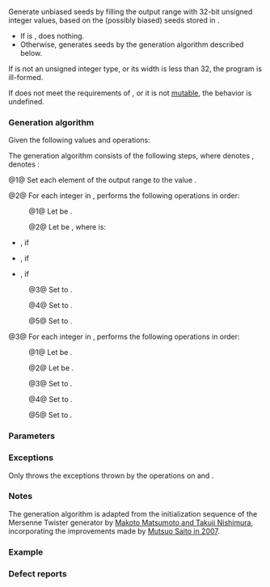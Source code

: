 {{cpp/numeric/random/seed_seq/title|generate}}
{{cpp/numeric/random/seed_seq/navbar}}
{{ddcl|since=c++11|1=
template&lt; class RandomIt &gt;
void generate( RandomIt begin, RandomIt end );
}}

Generate unbiased seeds by filling the output range {{range|begin|end}} with 32-bit unsigned integer values, based on the (possibly biased) seeds stored in {{rlpsi|/#v}}.
* If {{c|1=begin == end}} is {{c|true}}, does nothing.
* Otherwise, generates seeds by the generation algorithm described below.

If {{c/core|std::iterator_traits&lt;RandomIt&gt;::value_type}} is not an unsigned integer type, or its width is less than 32, the program is ill-formed.

If {{tt|RandomIt}} does not meet the requirements of {{named req|RandomAccessIterator}}, or it is not [[cpp/iterator|mutable]], the behavior is undefined.

===Generation algorithm===
Given the following values and operations:
{{dsc begin}}
{{dsc hitem|Value|Definition}}
{{dsc|{{c|z}}|{{box|{{rlpsi|/#v}}{{sep}}{{c/core|.size()}}}}}}
{{dsc|{{c|n}}|{{c|end - begin}}}}
{{dsc|{{c|m}}|{{c|std::max(z + 1, n)}}}}
{{dsc|{{c|t}}|{{c|1=(n &gt;= 623) ? 11 : (n &gt;= 68) ? 7 : (n &gt;= 39) ? 5 : (n &gt;= 7) ? 3 : (n - 1) / 2}}}}
{{dsc|{{c|p}}|{{c|(n - t) / 2}}}}
{{dsc|{{c|q}}|{{c|p + t}}}}
{{dsc hitem|Operation|Definition}}
{{dsc|{{mathjax-or|\(\scriptsize \mathsf{xor} \)|xor}}|built-in [[cpp/language/operator arithmetic#Bitwise logic operators|bitwise XOR]]}}
{{dsc|{{mathjax-or|\(\scriptsize \mathsf{rshift} \)|rshift}}|built-in [[cpp/language/operator arithmetic#Bitwise shift operators|bitwise right-shift]]}}
{{dsc|{{mathjax-or|\(\scriptsize T(x) \)|T(x)}}|{{mathjax-or|\(\scriptsize x\ \mathsf{xor}\ (x\ \mathsf{rshift}\ 27) \)|x xor (x rshift 27)}}}}
{{dsc end}}

The generation algorithm consists of the following steps, where {{mathjax-or|\(\scriptsize S_i \)|S{{su|b=i}}}} denotes {{c|begin[i % n]}}, {{mathjax-or|\(\scriptsize V_i \)|V{{su|b=i}}}} denotes {{box|{{rlpsi|/#v}}{{sep}}{{c/core|[i]}}}}:

@1@ Set each element of the output range to the value {{c|0x8b8b8b8b}}.

@2@ For each integer {{c|k}} in {{range|0|m}}, performs the following operations in order:

:@1@ Let {{mathjax-or|\(\scriptsize r_1 \)|r{{su|b=1}}}} be {{mathjax-or|\(\scriptsize 1664525 \cdot T(S_k\ \mathsf{xor}\ S_{k+p}\ \mathsf{xor}\ S_{k-1}) \)|1664525·T(S{{su|b=k}} xor S{{su|b=k+p}} xor S{{su|b=k-1}})}}.

:@2@ Let {{mathjax-or|\(\scriptsize r_2 \)|r{{su|b=2}}}} be {{mathjax-or|\(\scriptsize r_1 + j \)|r{{su|b=1}}+j}}, where {{mathjax-or|\(\scriptsize j \)|j}} is:
* {{mathjax-or|\(\scriptsize z \)|z}}, if {{mathjax-or|1=\(\scriptsize k=0 \)|2=k=0}}
* {{mathjax-or|\(\scriptsize (k \mod n)+V_{k-1} \)|(k mod n)+V{{su|b=k-1}}}}, if {{mathjax-or|\(\scriptsize 0&lt;k⩽z \)|0&lt;k⩽z}}
* {{mathjax-or|\(\scriptsize k \mod n \)|k mod n}}, if {{mathjax-or|\(\scriptsize z&lt;k \)|z&lt;k}}

:@3@ Set {{mathjax-or|\(\scriptsize S_{k+p} \)|S{{su|b=k+p}}}} to {{mathjax-or|\(\scriptsize (S_{k+p}+r_1) \mod 2^{32} \)|(S{{su|b=k+p}}+r{{su|b=1}}) mod 2{{su|p=32}}}}.

:@4@ Set {{mathjax-or|\(\scriptsize S_{k+q} \)|S{{su|b=k+q}}}} to {{mathjax-or|\(\scriptsize (S_{k+q}+r_2) \mod 2^{32} \)|(S{{su|b=k+q}}+r{{su|b=2}}) mod 2{{su|p=32}}}}.

:@5@ Set {{mathjax-or|\(\scriptsize S_k \)|S{{su|b=k}}}} to {{mathjax-or|\(\scriptsize r_2 \mod 2^{32} \)|r{{su|b=2}} mod 2{{su|p=32}}}}.

@3@ For each integer {{c|k}} in {{range|m|m + n}}, performs the following operations in order:

:@1@ Let {{mathjax-or|\(\scriptsize r_3 \)|r{{su|b=3}}}} be {{mathjax-or|\(\scriptsize 1566083941 \cdot T(S_k+S_{k+p}+S_{k-1}) \)|1566083941·T(S{{su|b=k}}+S{{su|b=k+p}}+S{{su|b=k-1}})}}.

:@2@ Let {{mathjax-or|\(\scriptsize r_4 \)|r{{su|b=4}}}} be {{mathjax-or|\(\scriptsize r_3-(k \mod n) \)|r{{su|b=3}}-(k mod n)}}.

:@3@ Set {{mathjax-or|\(\scriptsize S_{k+p} \)|S{{su|b=k+p}}}} to {{mathjax-or|\(\scriptsize (S_{k+p}\ \mathsf{xor}\ r_3) \mod 2^{32} \)|(S{{su|b=k+p}} xor r{{su|b=3}}) mod 2{{su|p=32}}}}.

:@4@ Set {{mathjax-or|\(\scriptsize S_{k+q} \)|S{{su|b=k+q}}}} to {{mathjax-or|\(\scriptsize (S_{k+q}\ \mathsf{xor}\ r_4) \mod 2^{32} \)|(S{{su|b=k+q}} xor r{{su|b=4}}) mod 2{{su|p=32}}}}.

:@5@ Set {{mathjax-or|\(\scriptsize S_k \)|S{{su|b=k}}}} to {{mathjax-or|\(\scriptsize r_4 \mod 2^{32} \)|r{{su|b=4}} mod 2{{su|p=32}}}}.

===Parameters===
{{par begin}}
{{par|begin, end|the iterators denoting the output range}}
{{par end}}

===Exceptions===
Only throws the exceptions thrown by the {{tt|RandomIt}} operations on {{c|begin}} and {{c|end}}.

===Notes===
The generation algorithm is adapted from the initialization sequence of the Mersenne Twister generator by [http://www.math.sci.hiroshima-u.ac.jp/~m-mat/MT/emt.html Makoto Matsumoto and Takuji Nishimura], incorporating the improvements made by [http://www.math.sci.hiroshima-u.ac.jp/~m-mat/MT/SFMT/M062821.pdf Mutsuo Saito in 2007].

===Example===
{{example
|code=
#include &lt;algorithm&gt;
#include &lt;cassert&gt;
#include &lt;cstdint&gt;
#include &lt;iostream&gt;
#include &lt;random&gt;

// Prototyping the main part of std::seed_seq...
struct seed_seq
{
    std::vector&lt;std::uint32_t&gt; v;
    
    seed_seq(std::initializer_list&lt;std::uint32_t&gt; const il) : v{il} {}
    
    template&lt;typename RandomIt&gt;
    void generate(RandomIt first, RandomIt last)
    {
        if (first == last)
            return;
        //
        // Assuming v = {1, 2, 3, 4, 5} and distance(first, last) == 10.
        //
        // Step 1: fill with 0x8b8b8b8b
        // seeds = {2341178251, 2341178251, 2341178251, 2341178251, 2341178251,
        //          2341178251, 2341178251, 2341178251, 2341178251, 2341178251}
        //
        std::fill(first, last, 0x8b8b8b8b);
        //
        // Step 2:
        // n = 10, s = 5, t = 3, p = 3, q = 6, m = 10
        //
        const std::uint32_t n = last - first;
        const std::uint32_t s = v.size();
        const std::uint32_t t = (n &lt; 7) ? (n - 1) / 2
                              : (n &lt; 39) ? 3
                              : (n &lt; 68) ? 5
                              : (n &lt; 623) ? 7
                              : 11;
        const std::uint32_t p = (n - t) / 2;
        const std::uint32_t q = p + t;
        const std::uint32_t m = std::max(s + 1, n);
        //
        // First iteration, k = 0; r1 = 1371501266, r2 = 1371501271
        //
        // seeds = {1371501271, 2341178251, 2341178251, 3712679517, 2341178251,
        //          2341178251, 3712679522, 2341178251, 2341178251, 2341178251}
        //
        // Iterations from k = 1 to k = 5 (r2 = r1 + k % n + v[k - 1])
        //
        // r1 = 2786190137, 3204727651, 4173325571, 1979226628, 401983366
        // r2 = 2786190139, 3204727655, 4173325577, 1979226636, 401983376
        //
        // seeds = {3350727907, 3188173515, 3204727655, 4173325577, 1979226636,
        //           401983376, 3591037797, 2811627722, 1652921976, 2219536532}
        //
        // Iterations from k = 6 to k = 9 (r2 = r1 + k % n)
        //
        // r1 = 2718637909, 1378394210, 2297813071, 1608643617
        // r2 = 2718637915, 1378394217, 2297813079, 1608643626
        //
        // seeds = { 434154821, 1191019290, 3237041891, 1256752498, 4277039715,
        //          2010627002, 2718637915, 1378394217, 2297813079, 1608643626}
        //
        auto begin_mod = [first, n](std::uint32_t u) -&gt; decltype(*first)&amp;
        {
            return first[u % n]; // i.e. begin[x] is taken modulo n
        };
        auto T = [](std::uint32_t x) { return x ^ (x &gt;&gt; 27); };
        
        for (std::uint32_t k = 0, r1, r2; k &lt; m; ++k)
        {
            r1 = 1664525 * T(begin_mod(k) ^ begin_mod(k + p) ^ begin_mod(k - 1));
            r2 = (k == 0) ? r1 + s
               : (k &lt;= s) ? r1 + k % n + v[k - 1]
               :            r1 + k % n;
            begin_mod(k + p) += r1;
            begin_mod(k + q) += r2;
            begin_mod(k) = r2;
        }
        //
        // Step 3
        // iterations from k = 10 to k = 19, using ^= to modify the output
        //
        // r1 = 1615303485, 3210438310, 893477041, 2884072672, 1918321961,
        // r2 = 1615303485, 3210438309, 893477039, 2884072669, 1918321957
        //
        // seeds = { 303093272, 3210438309,  893477039, 2884072669, 1918321957,
        //          1117182731, 1772877958, 2669970405, 3182737656, 4094066935}
        //
        // r1 =  423054846, 46783064, 3904109085, 1534123446, 1495905687
        // r2 =  423054841, 46783058, 3904109078, 1534123438, 1495905678
        //
        // seeds = { 4204997637, 4246533866, 1856049002, 1129615051, 690460811,
        //           1075771511,   46783058, 3904109078, 1534123438, 1495905678}
        //
        for (std::uint32_t k = m, r3, r4; k &lt; m + n; ++k)
        {
            r3 = 1566083941 * T(begin_mod(k) + begin_mod(k + p) + begin_mod(k - 1));
            r4 = r3 - k % n;
            begin_mod(k+p) ^= r3;
            begin_mod(k+q) ^= r4;
            begin_mod(k) = r4;
        }
    }
};

int main()
{
    const auto input = std::initializer_list&lt;std::uint32_t&gt;{1, 2, 3, 4, 5};
    const auto output_size = 10;
    
    // using std version of seed_seq
    std::seed_seq seq(input);
    std::vector&lt;std::uint32_t&gt; seeds(output_size);
    seq.generate(seeds.begin(), seeds.end());
    for (const std::uint32_t n : seeds)
        std::cout &lt;&lt; n &lt;&lt; '\n';
    
    // using custom version of seed_seq
    seed_seq seq2(input);
    std::vector&lt;std::uint32_t&gt; seeds2(output_size);
    seq2.generate(seeds2.begin(), seeds2.end());
    
    assert(seeds == seeds2);
}
|output=
4204997637
4246533866
1856049002
1129615051
690460811
1075771511
46783058
3904109078
1534123438
1495905678 
}}

===Defect reports===
{{dr list begin}}
{{dr list item|wg=lwg|dr=2180|std=C++11|before={{tt|seed_seq::generate}} is non-throwing|after=it may throw exceptions}}
{{dr list end}}

{{langlinks|cs|de|es|fr|it|ja|ko|pl|pt|ru|zh}}